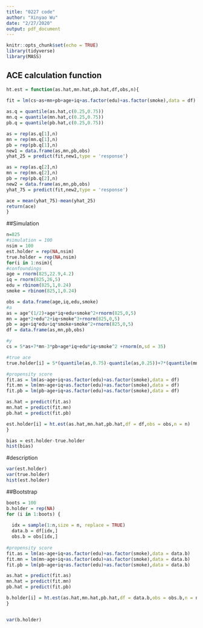```yaml
---
title: "0227 code"
author: "Xinyao Wu"
date: "2/27/2020"
output: pdf_document
---
```


```r
knitr::opts_chunk$set(echo = TRUE)
library(tidyverse)
library(MASS)
```

## ACE calculation function

```r
ht.est = function(as.hat,mn.hat,pb.hat,df,obs,n){
  
fit = lm(cs~as+mn+pb+age+iq+as.factor(edu)+as.factor(smoke),data = df)

as.q = quantile(as.hat,c(0.25,0.75))
mn.q = quantile(mn.hat,c(0.25,0.75))
pb.q = quantile(pb.hat,c(0.25,0.75))

as = rep(as.q[1],n)
mn = rep(mn.q[1],n)
pb = rep(pb.q[1],n)
new1 = data.frame(as,mn,pb,obs)
yhat_25 = predict(fit,new1,type = 'response')

as = rep(as.q[2],n)
mn = rep(mn.q[2],n)
pb = rep(pb.q[2],n)
new2 = data.frame(as,mn,pb,obs)
yhat_75 = predict(fit,new2,type = 'response')

ace = mean(yhat_75)-mean(yhat_25)
return(ace)
}
```


##Simulation
```r

n=825
#simulation = 100
nsim = 100
est.holder = rep(NA,nsim)
true.holder = rep(NA,nsim)
for(i in 1:nsim){
#confoundings
age = rnorm(825,22.9,4.2)
iq = rnorm(825,26,5)
edu = rbinom(825,1,0.24)
smoke = rbinom(825,1,0.24)

obs = data.frame(age,iq,edu,smoke)
#a
as = age^(1/2)+age*iq+edu+smoke^2+rnorm(825,0,5)
mn = age*2+edu^2+iq+smoke^3+rnorm(825,0,5)
pb = age+iq*edu+iq*smoke+smoke^2+rnorm(825,0,5)
df = data.frame(as,mn,pb,obs)

#y
cs = 5*as+7*mn-3*pb+age*iq+edu*iq+smoke^2 +rnorm(n,sd = 35)

#true ace
true.holder[i] = 5*(quantile(as,0.75)-quantile(as,0.25))+7*(quantile(mn,0.75)-quantile(mn,0.25))-3*(quantile(pb,0.75)-quantile(pb,0.25))

#propensity score
fit.as = lm(as~age+iq+as.factor(edu)+as.factor(smoke),data = df)
fit.mn = lm(mn~age+iq+as.factor(edu)+as.factor(smoke),data = df)
fit.pb = lm(pb~age+iq+as.factor(edu)+as.factor(smoke),data = df)

as.hat = predict(fit.as)
mn.hat = predict(fit.mn)
pb.hat = predict(fit.pb)

est.holder[i] = ht.est(as.hat,mn.hat,pb.hat,df = df,obs = obs,n = n)
}

bias = est.holder-true.holder
hist(bias)

```



#description
```r

var(est.holder)
var(true.holder)
hist(est.holder)
```


##Bootstrap

```r

boots = 100
b.holder = rep(NA)
for (i in 1:boots) {
  
  idx = sample(1:n,size = n, replace = TRUE)
  data.b = df[idx,]
  obs.b = obs[idx,]
  
#propensity score
fit.as = lm(as~age+iq+as.factor(edu)+as.factor(smoke),data = data.b)
fit.mn = lm(mn~age+iq+as.factor(edu)+as.factor(smoke),data = data.b)
fit.pb = lm(pb~age+iq+as.factor(edu)+as.factor(smoke),data = data.b)

as.hat = predict(fit.as)
mn.hat = predict(fit.mn)
pb.hat = predict(fit.pb)

b.holder[i] = ht.est(as.hat,mn.hat,pb.hat,df = data.b,obs = obs.b,n = n)
}


var(b.holder)
```

